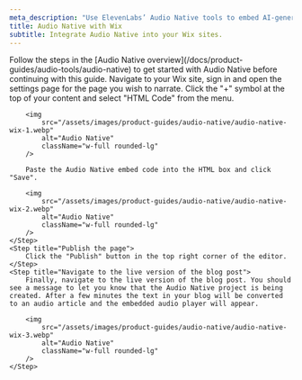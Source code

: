 ```yaml
---
meta_description: "Use ElevenLabs’ Audio Native tools to embed AI-generated audio seamlessly into your Wix website."
title: Audio Native with Wix
subtitle: Integrate Audio Native into your Wix sites.
---
```


<Info>
  Follow the steps in the [Audio Native overview](/docs/product-guides/audio-tools/audio-native) to
  get started with Audio Native before continuing with this guide.
</Info>

<Steps>
    <Step title="Add HTML to your blog post">
        Navigate to your Wix site, sign in and open the settings page for the page you wish to narrate.
    </Step>
    <Step title="Add the embed code to your blog post">
        Click the "+" symbol at the top of your content and select "HTML Code" from the menu.

        <img
            src="/assets/images/product-guides/audio-native/audio-native-wix-1.webp"
            alt="Audio Native"
            className="w-full rounded-lg"
        />

        Paste the Audio Native embed code into the HTML box and click "Save".

        <img
            src="/assets/images/product-guides/audio-native/audio-native-wix-2.webp"
            alt="Audio Native"
            className="w-full rounded-lg"
        />
    </Step>
    <Step title="Publish the page">
        Click the "Publish" button in the top right corner of the editor.
    </Step>
    <Step title="Navigate to the live version of the blog post">
        Finally, navigate to the live version of the blog post. You should see a message to let you know that the Audio Native project is being created. After a few minutes the text in your blog will be converted to an audio article and the embedded audio player will appear.

        <img
            src="/assets/images/product-guides/audio-native/audio-native-wix-3.webp"
            alt="Audio Native"
            className="w-full rounded-lg"
        />
    </Step>

</Steps>
